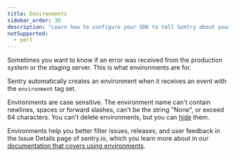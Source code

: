 ```yaml
---
title: Environments
sidebar_order: 30
description: "Learn how to configure your SDK to tell Sentry about your environments."
notSupported:
  - perl
---
```


Sometimes you want to know if an error was received from the production system or the staging server. This is what environments are for.

Sentry automatically creates an environment when it receives an event with the `environment` tag set.

Environments are case sensitive. The environment name can't contain newlines, spaces or forward slashes, can't be the string "None", or exceed 64 characters. You can't delete environments, but you can [hide](/product/sentry-basics/environments/#hidden-environments) them.

<PlatformContent includePath="set-environment" />

Environments help you better filter issues, releases, and user feedback in the Issue Details page of sentry.io, which you learn more about in our [documentation that covers using environments](/product/sentry-basics/environments/).
